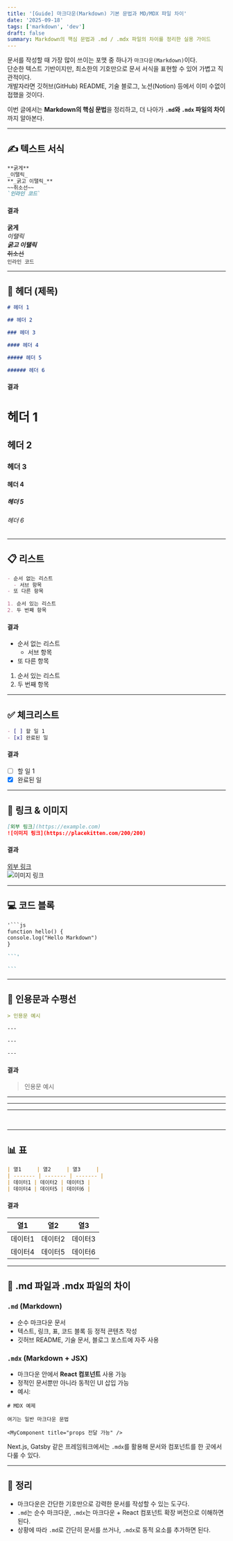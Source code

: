 ```yaml
---
title: '[Guide] 마크다운(Markdown) 기본 문법과 MD/MDX 파일 차이'
date: '2025-09-18'
tags: ['markdown', 'dev']
draft: false
summary: Markdown의 핵심 문법과 .md / .mdx 파일의 차이를 정리한 실용 가이드
---
```


문서를 작성할 때 가장 많이 쓰이는 포맷 중 하나가 `마크다운(Markdown)`이다.  
단순한 텍스트 기반이지만, 최소한의 기호만으로 문서 서식을 표현할 수 있어 가볍고 직관적이다.  
개발자라면 깃허브(GitHub) README, 기술 블로그, 노션(Notion) 등에서 이미 수없이 접했을 것이다.

이번 글에서는 **Markdown의 핵심 문법**을 정리하고, 더 나아가 **`.md`와 `.mdx` 파일의 차이**까지 알아본다.

---

## ✍️ 텍스트 서식

```md
**굵게**
_이탤릭_
**_굵고 이탤릭_**
~~취소선~~
`인라인 코드`
```

#### 결과

**굵게**<br/>
_이탤릭_<br/>
**_굵고 이탤릭_**<br/>
~~취소선~~<br/>
`인라인 코드`<br/>

---

## 📰 헤더 (제목)

```md
# 헤더 1

## 헤더 2

### 헤더 3

#### 헤더 4

##### 헤더 5

###### 헤더 6
```

#### 결과

# 헤더 1

## 헤더 2

### 헤더 3

#### 헤더 4

##### 헤더 5

###### 헤더 6

---

## 📋 리스트

```md
- 순서 없는 리스트
  - 서브 항목
- 또 다른 항목

1. 순서 있는 리스트
2. 두 번째 항목
```

#### 결과

- 순서 없는 리스트
  - 서브 항목
- 또 다른 항목

1. 순서 있는 리스트
2. 두 번째 항목

---

## ✅ 체크리스트

```md
- [ ] 할 일 1
- [x] 완료된 일
```

#### 결과

- [ ] 할 일 1
- [x] 완료된 일

---

## 🔗 링크 & 이미지

```md
[외부 링크](https://example.com)  
![이미지 링크](https://placekitten.com/200/200)
```

#### 결과

[외부 링크](https://example.com)  
![이미지 링크](https://placekitten.com/200/200)

---

## 💻 코드 블록

````md
'```js
function hello() {
console.log("Hello Markdown")
}

```'

```
````

---

## 📌 인용문과 수평선

```md
> 인용문 예시

---

---

---
```

#### 결과

> 인용문 예시

---

---

---

<br />

---

## 📊 표

```md
| 열1     | 열2     | 열3     |
| ------- | ------- | ------- |
| 데이터1 | 데이터2 | 데이터3 |
| 데이터4 | 데이터5 | 데이터6 |
```

#### 결과

| 열1     | 열2     | 열3     |
| ------- | ------- | ------- |
| 데이터1 | 데이터2 | 데이터3 |
| 데이터4 | 데이터5 | 데이터6 |

---

## 📂 .md 파일과 .mdx 파일의 차이

### `.md` (Markdown)

- 순수 마크다운 문서
- 텍스트, 링크, 표, 코드 블록 등 정적 콘텐츠 작성
- 깃허브 README, 기술 문서, 블로그 포스트에 자주 사용

### `.mdx` (Markdown + JSX)

- 마크다운 안에서 **React 컴포넌트** 사용 가능
- 정적인 문서뿐만 아니라 동적인 UI 삽입 가능
- 예시:

```mdx
# MDX 예제

여기는 일반 마크다운 문법

<MyComponent title="props 전달 가능" />
```

Next.js, Gatsby 같은 프레임워크에서는 `.mdx`를 활용해 문서와 컴포넌트를 한 곳에서 다룰 수 있다.

---

## 📝 정리

- 마크다운은 간단한 기호만으로 강력한 문서를 작성할 수 있는 도구다.
- `.md`는 순수 마크다운, `.mdx`는 마크다운 + React 컴포넌트 확장 버전으로 이해하면 된다.
- 상황에 따라 `.md`로 간단히 문서를 쓰거나, `.mdx`로 동적 요소를 추가하면 된다.
